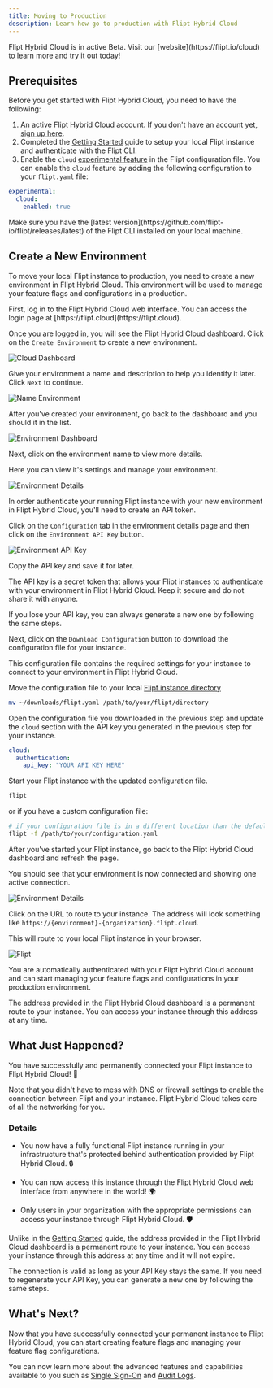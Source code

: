 ```yaml
---
title: Moving to Production
description: Learn how go to production with Flipt Hybrid Cloud
---
```


<Info>
  Flipt Hybrid Cloud is in active Beta. Visit our
  [website](https://flipt.io/cloud) to learn more and try it out today!
</Info>

## Prerequisites

Before you get started with Flipt Hybrid Cloud, you need to have the following:

1. An active Flipt Hybrid Cloud account. If you don't have an account yet, [sign up here](https://flipt.cloud).
2. Completed the [Getting Started](/cloud/guides/getting-started) guide to setup your local Flipt instance and authenticate with the Flipt CLI.
3. Enable the `cloud` [experimental feature](/configuration/experimental) in the Flipt configuration file. You can enable the `cloud` feature by adding the following configuration to your `flipt.yaml` file:

```yaml
experimental:
  cloud:
    enabled: true
```

<Note>
  Make sure you have the [latest
  version](https://github.com/flipt-io/flipt/releases/latest) of the Flipt CLI
  installed on your local machine.
</Note>

## Create a New Environment

To move your local Flipt instance to production, you need to create a new environment in Flipt Hybrid Cloud. This environment will be used to manage your feature flags and configurations in a production.

<Steps>
  <Step title="Login to Hybrid Cloud">
  First, log in to the Flipt Hybrid Cloud web interface. You can access the login page at [https://flipt.cloud](https://flipt.cloud).
  
  </Step>
  <Step title="Create a New Environment">

Once you are logged in, you will see the Flipt Hybrid Cloud dashboard. Click on the `Create Environment` to create a new environment.

![Cloud Dashboard](/images/cloud/guides/production/dashboard.png)

  </Step>
  <Step title="Name Your Environment">

Give your environment a name and description to help you identify it later. Click `Next` to continue.

![Name Environment](/images/cloud/guides/production/environment-form.png)

  </Step>
  <Step title="View Environment">

After you've created your environment, go back to the dashboard and you should it in the list.

![Environment Dashboard](/images/cloud/guides/production/environments.png)

Next, click on the environment name to view more details.

Here you can view it's settings and manage your environment.

![Environment Details](/images/cloud/guides/production/environment-details.png)

  </Step>
  <Step title="Create an Environment API Key">

In order authenticate your running Flipt instance with your new environment in Flipt Hybrid Cloud, you'll need to create an API token.

Click on the `Configuration` tab in the environment details page and then click on the `Environment API Key` button.

![Environment API Key](/images/cloud/guides/production/environment-api-key.png)

Copy the API key and save it for later.

<Warning>
  The API key is a secret token that allows your Flipt instances to authenticate with your environment in Flipt Hybrid Cloud. Keep it secure and do not share it with anyone.

If you lose your API key, you can always generate a new one by following the same steps.

</Warning>

  </Step>
  <Step title="Download Configuration">

Next, click on the `Download Configuration` button to download the configuration file for your instance.

This configuration file contains the required settings for your instance to connect to your environment in Flipt Hybrid Cloud.

Move the configuration file to your local [Flipt instance directory](/configuration/overview#configuration-file)

```bash
mv ~/downloads/flipt.yaml /path/to/your/flipt/directory
```

  </Step>

  <Step title="Update Configuration">

Open the configuration file you downloaded in the previous step and update the `cloud` section with the API key you generated in the previous step for your instance.

```yaml
cloud:
  authentication:
    api_key: "YOUR API KEY HERE"
```

  </Step>

  <Step title="Start Flipt">

Start your Flipt instance with the updated configuration file.

```bash
flipt
```

or if you have a custom configuration file:

```bash
# if your configuration file is in a different location than the default
flipt -f /path/to/your/configuration.yaml
```

  </Step>

  <Step title="Refresh Environment Details">

After you've started your Flipt instance, go back to the Flipt Hybrid Cloud dashboard and refresh the page.

You should see that your environment is now connected and showing one active connection.

![Environment Details](/images/cloud/guides/production/environment-connected.png)

  </Step>

  <Step title="Route to Your Instance">

Click on the URL to route to your instance. The address will look something like `https://{environment}-{organization}.flipt.cloud`.

This will route to your local Flipt instance in your browser.

![Flipt](/images/cloud/guides/production/flipt.png)

You are automatically authenticated with your Flipt Hybrid Cloud account and can start managing your feature flags and configurations in your production environment.

  <Info>
    The address provided in the Flipt Hybrid Cloud dashboard is a permanent route to your instance. You can access your instance through this address at any time.
  </Info>
  </Step>
</Steps>

## What Just Happened?

You have successfully and permanently connected your Flipt instance to Flipt Hybrid Cloud! 🎉

<Check>
  Note that you didn't have to mess with DNS or firewall settings to enable the
  connection between Flipt and your instance. Flipt Hybrid Cloud takes care of
  all the networking for you.
</Check>

### Details

- You now have a fully functional Flipt instance running in your infrastructure that's protected behind authentication provided by Flipt Hybrid Cloud. 🔒

- You can now access this instance through the Flipt Hybrid Cloud web interface from anywhere in the world! 🌍

- Only users in your organization with the appropriate permissions can access your instance through Flipt Hybrid Cloud. 🛡️

Unlike in the [Getting Started](/cloud/guides/getting-started) guide, the address provided in the Flipt Hybrid Cloud dashboard is a permanent route to your instance. You can access your instance through this address at any time and it will not expire.

<Note>
  The connection is valid as long as your API Key stays the same. If you need to
  regenerate your API Key, you can generate a new one by following the same
  steps.
</Note>

## What's Next?

Now that you have successfully connected your permanent instance to Flipt Hybrid Cloud, you can start creating feature flags and managing your feature flag configurations.

You can now learn more about the advanced features and capabilities available to you such as [Single Sign-On](/cloud/features/authentication) and [Audit Logs](/cloud/features/audit-logs).

